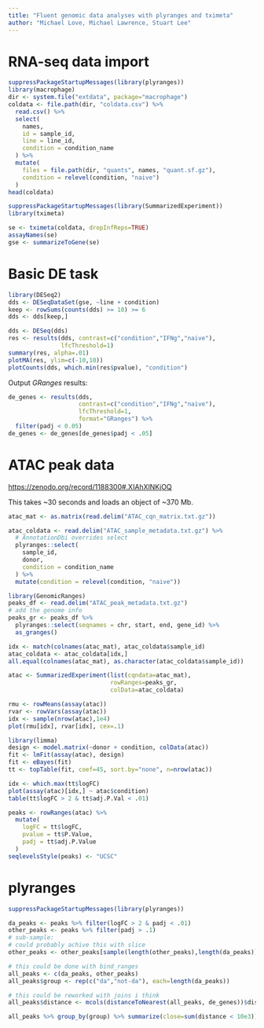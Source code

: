 ```yaml
---
title: "Fluent genomic data analyses with plyranges and tximeta"
author: "Michael Love, Michael Lawrence, Stuart Lee"
---
```


# RNA-seq data import

```r
suppressPackageStartupMessages(library(plyranges))
library(macrophage)
dir <- system.file("extdata", package="macrophage")
coldata <- file.path(dir, "coldata.csv") %>% 
  read.csv() %>% 
  select(
    names, 
    id = sample_id, 
    line = line_id, 
    condition = condition_name
  ) %>%
  mutate(
    files = file.path(dir, "quants", names, "quant.sf.gz"),
    condition = relevel(condition, "naive")
  )
head(coldata)
```

```r
suppressPackageStartupMessages(library(SummarizedExperiment))
library(tximeta)
```

```r
se <- tximeta(coldata, dropInfReps=TRUE)
assayNames(se)
gse <- summarizeToGene(se)
```

# Basic DE task

```r
library(DESeq2)
dds <- DESeqDataSet(gse, ~line + condition)
keep <- rowSums(counts(dds) >= 10) >= 6
dds <- dds[keep,]
```

```r
dds <- DESeq(dds)
res <- results(dds, contrast=c("condition","IFNg","naive"),
               lfcThreshold=1)
summary(res, alpha=.01)
plotMA(res, ylim=c(-10,10))
plotCounts(dds, which.min(res$pvalue), "condition")
```

Output *GRanges* results:

```r
de_genes <- results(dds, 
                    contrast=c("condition","IFNg","naive"),
                    lfcThreshold=1, 
                    format="GRanges") %>% 
  filter(padj < 0.05)
de_genes <- de_genes[de_genes$padj < .05]
```

# ATAC peak data

<https://zenodo.org/record/1188300#.XIAhXlNKjOQ>

This takes ~30 seconds and loads an object of ~370 Mb.

```r
atac_mat <- as.matrix(read.delim("ATAC_cqn_matrix.txt.gz"))
```

```r
atac_coldata <- read.delim("ATAC_sample_metadata.txt.gz") %>% 
  # AnnotationDbi overrides select
  plyranges::select(
    sample_id,
    donor,
    condition = condition_name
  ) %>% 
  mutate(condition = relevel(condition, "naive"))
```

```r
library(GenomicRanges)
peaks_df <- read.delim("ATAC_peak_metadata.txt.gz")
# add the genome info
peaks_gr <- peaks_df %>% 
  plyranges::select(seqnames = chr, start, end, gene_id) %>% 
  as_granges()
```

```r
idx <- match(colnames(atac_mat), atac_coldata$sample_id)
atac_coldata <- atac_coldata[idx,]
all.equal(colnames(atac_mat), as.character(atac_coldata$sample_id))
```

```r
atac <- SummarizedExperiment(list(cqndata=atac_mat),
                             rowRanges=peaks_gr,
                             colData=atac_coldata)
```

```r
rmu <- rowMeans(assay(atac))
rvar <- rowVars(assay(atac))
idx <- sample(nrow(atac),1e4)
plot(rmu[idx], rvar[idx], cex=.1)
```

```r
library(limma)
design <- model.matrix(~donor + condition, colData(atac))
fit <- lmFit(assay(atac), design)
fit <- eBayes(fit)
tt <- topTable(fit, coef=45, sort.by="none", n=nrow(atac))
```

```r
idx <- which.max(tt$logFC)
plot(assay(atac)[idx,] ~ atac$condition)
table(tt$logFC > 2 & tt$adj.P.Val < .01)
```

```r
peaks <- rowRanges(atac) %>% 
  mutate(
    logFC = tt$logFC,
    pvalue = tt$P.Value,
    padj = tt$adj.P.Value
  )
seqlevelsStyle(peaks) <- "UCSC"
```

# plyranges

```r
suppressPackageStartupMessages(library(plyranges))
```

```r
da_peaks <- peaks %>% filter(logFC > 2 & padj < .01)
other_peaks <- peaks %>% filter(padj > .1)
# sub-sample:
# could probably achive this with slice
other_peaks <- other_peaks[sample(length(other_peaks),length(da_peaks))]
```

```r
# this could be done with bind_ranges
all_peaks <- c(da_peaks, other_peaks)
all_peaks$group <- rep(c("da","not-da"), each=length(da_peaks))
``` 

```r
# this could be reworked with joins i think
all_peaks$distance <- mcols(distanceToNearest(all_peaks, de_genes))$distance
```

```r
all_peaks %>% group_by(group) %>% summarize(close=sum(distance < 10e3))
```
